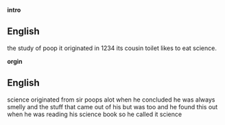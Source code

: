 '''intro'''
== English ==
the study of poop it originated in 1234 its cousin toilet likes to eat science.

'''orgin''' 
== English ==
science originated from sir poops alot when he concluded he was always smelly and the
stuff that came out of his but was too and he found this out when he was reading his science book
so he called it science